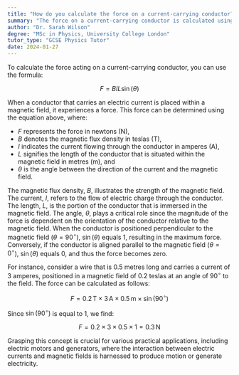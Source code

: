 ```yaml
---
title: "How do you calculate the force on a current-carrying conductor?"
summary: "The force on a current-carrying conductor is calculated using the formula F = BIL sin(θ), where F is force, B is magnetic field strength, I is current, L is length, and θ is the angle."
author: "Dr. Sarah Wilson"
degree: "MSc in Physics, University College London"
tutor_type: "GCSE Physics Tutor"
date: 2024-01-27
---
```


To calculate the force acting on a current-carrying conductor, you can use the formula:

$$ F = BIL \sin(\theta) $$

When a conductor that carries an electric current is placed within a magnetic field, it experiences a force. This force can be determined using the equation above, where:
- $F$ represents the force in newtons (N),
- $B$ denotes the magnetic flux density in teslas (T),
- $I$ indicates the current flowing through the conductor in amperes (A),
- $L$ signifies the length of the conductor that is situated within the magnetic field in metres (m), and
- $\theta$ is the angle between the direction of the current and the magnetic field.

The magnetic flux density, $B$, illustrates the strength of the magnetic field. The current, $I$, refers to the flow of electric charge through the conductor. The length, $L$, is the portion of the conductor that is immersed in the magnetic field. The angle, $\theta$, plays a critical role since the magnitude of the force is dependent on the orientation of the conductor relative to the magnetic field. When the conductor is positioned perpendicular to the magnetic field ($\theta = 90^\circ$), $\sin(\theta)$ equals 1, resulting in the maximum force. Conversely, if the conductor is aligned parallel to the magnetic field ($\theta = 0^\circ$), $\sin(\theta)$ equals 0, and thus the force becomes zero.

For instance, consider a wire that is $0.5$ metres long and carries a current of $3$ amperes, positioned in a magnetic field of $0.2$ teslas at an angle of $90^\circ$ to the field. The force can be calculated as follows:

$$ F = 0.2 \, \text{T} \times 3 \, \text{A} \times 0.5 \, \text{m} \times \sin(90^\circ) $$

Since $\sin(90^\circ)$ is equal to $1$, we find:

$$ F = 0.2 \times 3 \times 0.5 \times 1 = 0.3 \, \text{N} $$

Grasping this concept is crucial for various practical applications, including electric motors and generators, where the interaction between electric currents and magnetic fields is harnessed to produce motion or generate electricity.
    
